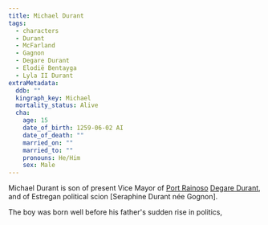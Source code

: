 ```yaml
---
title: Michael Durant
tags:
  - characters
  - Durant
  - McFarland
  - Gagnon
  - Degare Durant
  - Elodië Bentayga
  - Lyla II Durant
extraMetadata:
  ddb: ""
  kingraph_key: Michael
  mortality_status: Alive
  cha:
    age: 15
    date_of_birth: 1259-06-02 AI
    date_of_death: ""
    married_on: ""
    married_to: ""
    pronouns: He/Him
    sex: Male
---
```


Michael Durant is son of present Vice Mayor of
[Port Rainoso](../locations/port-rainoso.mdx)
[Degare Durant](./degare-durant.mdx), and of Estregan political scion [Seraphine
Durant née Gognon].

The boy was born well before his father's sudden rise in politics,
